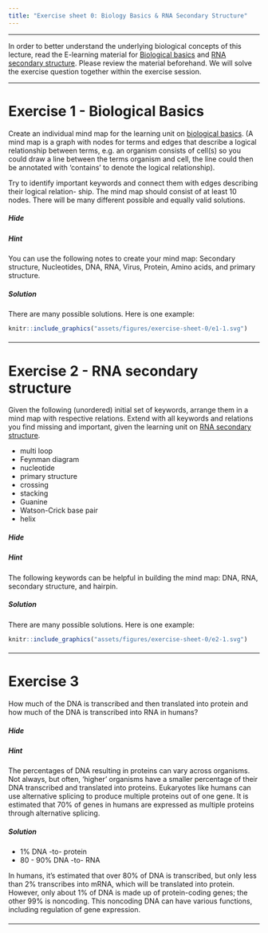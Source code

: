```yaml
---
title: "Exercise sheet 0: Biology Basics & RNA Secondary Structure"
---
```


---------------------------------

In order to better understand the underlying biological concepts of this lecture, read the E-learning
material for [Biological basics](https://ilias.uni-freiburg.de/goto.php?target=pg_162485_1537966&client_id=unifreiburg) and [RNA secondary structure](https://ilias.uni-freiburg.de/goto.php?target=pg_162407_1537953&client_id=unifreiburg). Please review the material beforehand.
We will solve the exercise question together within the exercise session.

---------------------------------

# Exercise 1 - Biological Basics

::: {.question data-latex=""}

Create an individual mind map for the learning unit on [biological basics](https://ilias.uni-freiburg.de/goto.php?target=pg_162485_1537966&client_id=unifreiburg). (A mind map is a graph
with nodes for terms and edges that describe a logical relationship between terms, e.g. an organism
consists of cell(s) so you could draw a line between the terms organism and cell, the line could then
be annotated with ‘contains’ to denote the logical relationship).

Try to identify important keywords and connect them with edges describing their logical relation-
ship. The mind map should consist of at least 10 nodes. There will be many different possible and
equally valid solutions.

:::


#### {.tabset}

##### Hide

##### Hint

::: {.answer data-latex=""}

You can use the following notes to create your mind map: Secondary structure, Nucleotides, DNA, RNA, Virus, Protein, Amino acids, and primary structure.

:::

##### Solution

::: {.answer data-latex=""}

There are many possible solutions. Here is one example:

```r
knitr::include_graphics("assets/figures/exercise-sheet-0/e1-1.svg")
```

:::

#### {-}

---------------------------------

# Exercise 2 - RNA secondary structure

::: {.question data-latex=""}

Given the following (unordered) initial set of keywords, arrange them in a mind map with respective
relations. Extend with all keywords and relations you find missing and important, given the learning
unit on [RNA secondary structure](https://ilias.uni-freiburg.de/goto.php?target=pg_162407_1537953&client_id=unifreiburg).

- multi loop
- Feynman diagram
- nucleotide
- primary structure
- crossing
- stacking
- Guanine
- Watson-Crick base pair
- helix

:::

#### {.tabset}

##### Hide

##### Hint

::: {.answer data-latex=""}

The following keywords can be helpful in building the mind map: DNA, RNA, secondary structure, and hairpin.

:::

##### Solution

::: {.answer data-latex=""}

There are many possible solutions. Here is one example:

```r
knitr::include_graphics("assets/figures/exercise-sheet-0/e2-1.svg")
```

:::

#### {-}

---------------------------------

# Exercise 3


::: {.question data-latex=""}

How much of the DNA is transcribed and then translated into protein and how much of the DNA
is transcribed into RNA in humans?

:::

#### {.tabset}

##### Hide

##### Hint

::: {.answer data-latex=""}

The percentages of DNA resulting in proteins can vary across organisms. Not always, but often, 'higher' organisms have a smaller percentage of their DNA transcribed and translated into proteins.
Eukaryotes like humans can use alternative splicing to produce multiple proteins out of one gene. It is estimated that 70% of genes in humans are expressed as multiple proteins through alternative splicing. 

:::

##### Solution

::: {.answer data-latex=""}

- 1% DNA -to- protein
- 80 - 90% DNA -to- RNA

In humans, it’s estimated that over 80% of DNA is transcribed, but only less than 2% transcribes into mRNA, which will be translated into protein. However, only about 1% of DNA is made up of protein-coding genes; the other 99% is noncoding. This noncoding DNA can have various functions, including regulation of gene expression.

:::

#### {-}

-------------------------------------------
